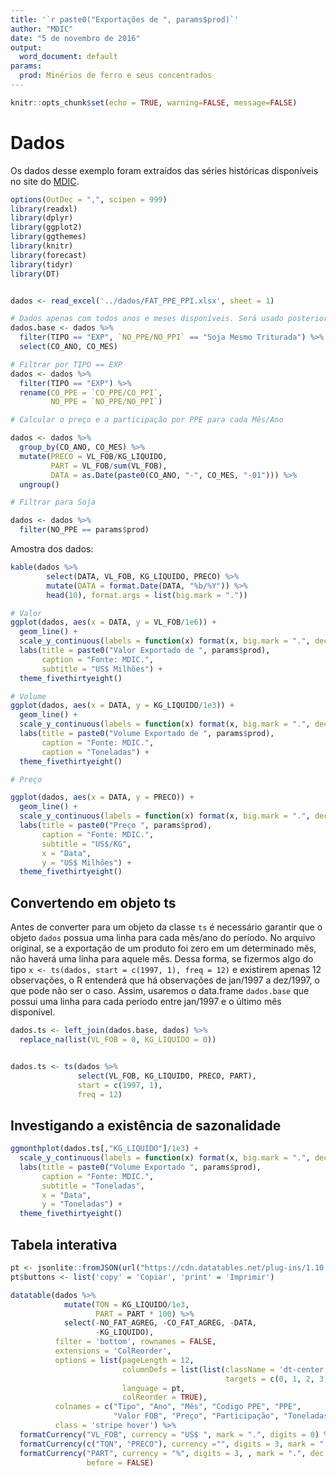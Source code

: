 ```yaml
---
title: '`r paste0("Exportações de ", params$prod)`'
author: "MDIC"
date: "5 de novembro de 2016"
output:
  word_document: default
params:
  prod: Minérios de ferro e seus concentrados
---
```


```r
knitr::opts_chunk$set(echo = TRUE, warning=FALSE, message=FALSE)

```

# Dados

Os dados desse exemplo foram extraídos das séries históricas disponíveis no site do [MDIC](www.mdic.gov.br).
```r
options(OutDec = ",", scipen = 999)
library(readxl)
library(dplyr)
library(ggplot2)
library(ggthemes)
library(knitr)
library(forecast)
library(tidyr)
library(DT)


dados <- read_excel('../dados/FAT_PPE_PPI.xlsx', sheet = 1)

# Dados apenas com todos anos e meses disponíveis. Será usado posteriormente.
dados.base <- dados %>% 
  filter(TIPO == "EXP", `NO_PPE/NO_PPI` == "Soja Mesmo Triturada") %>%
  select(CO_ANO, CO_MES)

# Filtrar por TIPO == EXP
dados <- dados %>%
  filter(TIPO == "EXP") %>%
  rename(CO_PPE = `CO_PPE/CO_PPI`,
         NO_PPE = `NO_PPE/NO_PPI`)

# Calcular o preço e a participação por PPE para cada Mês/Ano

dados <- dados %>%
  group_by(CO_ANO, CO_MES) %>%
  mutate(PRECO = VL_FOB/KG_LIQUIDO,
         PART = VL_FOB/sum(VL_FOB),
         DATA = as.Date(paste0(CO_ANO, "-", CO_MES, "-01"))) %>%
  ungroup()

# Filtrar para Soja

dados <- dados %>%
  filter(NO_PPE == params$prod)


```

Amostra dos dados:
```r
kable(dados %>%
        select(DATA, VL_FOB, KG_LIQUIDO, PRECO) %>%
        mutate(DATA = format.Date(DATA, "%b/%Y")) %>%
        head(10), format.args = list(big.mark = "."))
```


```r
# Valor
ggplot(dados, aes(x = DATA, y = VL_FOB/1e6)) +
  geom_line() +
  scale_y_continuous(labels = function(x) format(x, big.mark = ".", decimal.mark = ",")) +
  labs(title = paste0("Valor Exportado de ", params$prod),
       caption = "Fonte: MDIC.",
       subtitle = "US$ Milhões") +
  theme_fivethirtyeight()
```

```r
# Volume
ggplot(dados, aes(x = DATA, y = KG_LIQUIDO/1e3)) +
  geom_line() +
  scale_y_continuous(labels = function(x) format(x, big.mark = ".", decimal.mark = ",")) +
  labs(title = paste0("Volume Exportado de ", params$prod),
       caption = "Fonte: MDIC.",
       caption = "Toneladas") +
  theme_fivethirtyeight()
```

```r
# Preço

ggplot(dados, aes(x = DATA, y = PRECO)) +
  geom_line() +
  scale_y_continuous(labels = function(x) format(x, big.mark = ".", decimal.mark = ",")) +
  labs(title = paste0("Preço ", params$prod),
       caption = "Fonte: MDIC.",
       subtitle = "US$/KG",
       x = "Data",
       y = "US$ Milhões") +
  theme_fivethirtyeight()
```

## Convertendo em objeto ts

Antes de converter para um objeto da classe `ts` é necessário garantir que o objeto `dados` possua uma linha para cada mês/ano do período. No arquivo original, se a exportação de um produto foi zero em um determinado mês, não haverá uma linha para aquele mês. Dessa forma, se fizermos algo do tipo `x <- ts(dados, start = c(1997, 1), freq = 12)` e existirem apenas 12 observações, o R entenderá que há observações de jan/1997 a dez/1997, o que pode não ser o caso. Assim, usaremos o data.frame `dados.base` que possui uma linha para cada período entre jan/1997 e o último mês disponível.

```r
dados.ts <- left_join(dados.base, dados) %>%
  replace_na(list(VL_FOB = 0, KG_LIQUIDO = 0))


dados.ts <- ts(dados %>% 
               select(VL_FOB, KG_LIQUIDO, PRECO, PART),
               start = c(1997, 1), 
               freq = 12)
```
## Investigando a existência de sazonalidade

```r
ggmonthplot(dados.ts[,"KG_LIQUIDO"]/1e3) +
  scale_y_continuous(labels = function(x) format(x, big.mark = ".", decimal.mark = ",")) +
  labs(title = paste0("Volume Exportado ", params$prod),
       caption = "Fonte: MDIC.",
       subtitle = "Toneladas",
       x = "Data",
       y = "Toneladas") +
  theme_fivethirtyeight() 
```

## Tabela interativa
  
```r
pt <- jsonlite::fromJSON(url("https://cdn.datatables.net/plug-ins/1.10.12/i18n/Portuguese-Brasil.json"))
pt$buttons <- list('copy' = 'Copiar', 'print' = 'Imprimir')

datatable(dados %>% 
            mutate(TON = KG_LIQUIDO/1e3,
                   PART = PART * 100) %>%
            select(-NO_FAT_AGREG, -CO_FAT_AGREG, -DATA,
                   -KG_LIQUIDO),
          filter = 'bottom', rownames = FALSE,
          extensions = 'ColReorder',
          options = list(pageLength = 12,
                         columnDefs = list(list(className = 'dt-center',
                                                targets = c(0, 1, 2, 3, 4))),
                         language = pt,
                         colReorder = TRUE),
          colnames = c("Tipo", "Ano", "Mês", "Codigo PPE", "PPE",
                       "Valor FOB", "Preço", "Participação", "Toneladas"),
          class = 'stripe hover') %>% 
  formatCurrency("VL_FOB", currency = "US$ ", mark = ".", digits = 0) %>% 
  formatCurrency(c("TON", "PRECO"), currency ="", digits = 3, mark = ".", dec.mark = ",") %>%
  formatCurrency("PART", currency = "%", digits = 3, , mark = ".", dec.mark = ",",
                 before = FALSE)
```

